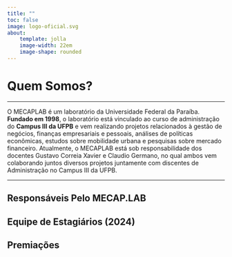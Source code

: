 ```yaml
---
title: ""
toc: false
image: logo-oficial.svg
about:
    template: jolla
    image-width: 22em
    image-shape: rounded
---
```


# Quem Somos?

---

O MECAPLAB é um laboratório da Universidade Federal da Paraíba. **Fundado em 1998**, o laboratório está vinculado ao curso de administração do **Campus III da UFPB** e vem realizando projetos relacionados à gestão de negócios, finanças empresariais e pessoais, análises de políticas econômicas, estudos sobre mobilidade urbana e pesquisas sobre mercado financeiro. Atualmente, o MECAPLAB está sob responsabilidade dos docentes Gustavo Correia Xavier e Claudio Germano, no qual ambos vem colaborando juntos diversos projetos juntamente com discentes de Administração no Campus III da UFPB.

---

## Responsáveis Pelo MECAP.LAB

## Equipe de Estagiários (2024)

## Premiações

  